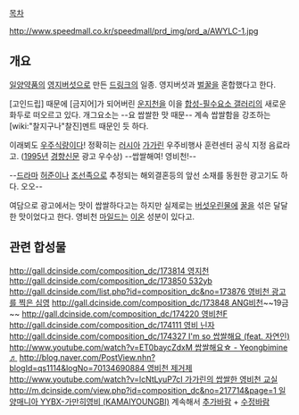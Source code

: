 [[목차]]

http://www.speedmall.co.kr/speedmall/prd_img/prd_a/AWYLC-1.jpg

== 개요 ==

[[일양약품]]의 [[영지버섯]]으로 만든 [[드링크]]의 일종. 영지버섯과 [[벌꿀]]을 혼합했다고 한다.

{{{#!html
\<embed src="https://www.youtube.com/v/XMFpcG1TRbg?version=3&amp;hl=ko_KR&amp;rel=0" type="application/x-shockwave-flash" width="480" height="360" allowscriptaccess="none" allowfullscreen="true"></embed>
}}}

[고인드립] 때문에 [금지어]가 되어버린 [[운지천]]을 이을 [[합성-필수요소 갤러리]]의 새로운 화두로 떠오르고 있다. 개그요소는 --요 쌉쌀한 맛 때문-- 계속 쌉쌀함을 강조하는 [wiki:"찰지구나"찰진]멘트 때문인 듯 하다. 

이래뵈도 [[우주식량]]이다! 정확히는 [[러시아]] [[가가린]] 우주비행사 훈련센터 공식 지정 음료라고. ([[1995년]] [[경향신문]] 광고 우수상) --쌉쌀해여! 영비천!--

--[[드라마]] [[허준]]이나 [[조선족]]으로 추정되는 해외결혼등의 앞선 소재를 동원한 광고기도 하다. 오오--

여담으로 광고에서는 맛이 쌉쌀하다고는 하지만 실제로는 [[버섯]]우린물에 [[꿀]]을 섞은 달달한 맛이었다고 한다. 영비천 [[마일드]]는 [[이온]] 성분이 있다고.

== 관련 합성물 ==

[[http://gall.dcinside.com/composition_dc/173814 영지천]]
[[http://gall.dcinside.com/composition_dc/173850 532yb]]
[[http://gall.dcinside.com/list.php?id=composition_dc&no=173876 영비천 광고를 찍은 심영]]
[[http://gall.dcinside.com/composition_dc/173848 ANG비천]]~~19금~~
[[http://gall.dcinside.com/composition_dc/174220 영비천F]]
[[http://gall.dcinside.com/composition_dc/174111 영비 닌자]]
[[http://gall.dcinside.com/composition_dc/174327 I'm so 쌉쌀해요 (feat. 자연인)]]
[[http://www.youtube.com/watch?v=ET0baycZdxM 쌉쌀해요☆ - Yeongbimine ♬]]
[[http://blog.naver.com/PostView.nhn?blogId=qs1114&logNo=70134690884 영비천 제거제]]
[[http://www.youtube.com/watch?v=lcNtLyuP7cI 가가린의 쌉쌀한 영비천 교실]]
[[http://m.dcinside.com/view.php?id=composition_dc&no=217714&page=1 일양매니아 YYBX-가만히영비 (KAMAIYOUNGBI)]]
계속해서 [[추가바람]] + [[수정바람]]
